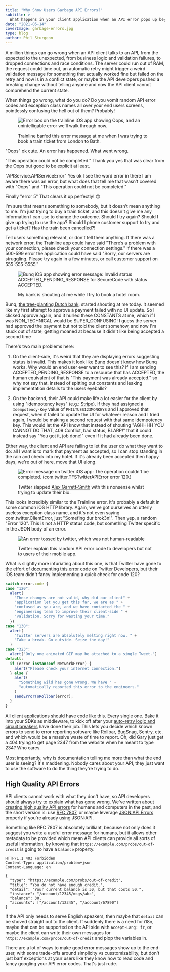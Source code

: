 ```yaml
---
title: "Why Show Users Garbage API Errors?"
subtitle: >-
  What happens in your client application when an API error pops up beyond the common cases of Logged Out, Not Found, etc.? Do you vomit random API error codes and exception class names all over your end users screens, pointlessly confusing the hell out of them?
date: "2021-05-14"
coverImage: garbage-errors.jpg
type: blog
author: Phil Sturgeon
---
```


A million things can go wrong when an API client talks to an API, from the expected to the unexpected, from business logic and validation failures, to dropped connections and race conditions. The server could run out of RAM, the request could time out, an automatic retry might trigger a weird validation message for something that actually worked fine but failed on the retry and now is in a conflict state, or maybe the API developers pushed a breaking change without telling anyone and now the API client cannot comprehend the current state.

When things go wrong, what do you do? Do you vomit random API error codes and exception class names all over your end users screens, pointlessly confusing the hell out of them? Probably!

<figure>
  
  ![Error box on the trainline iOS app showing Oops, and an unintelligable error we'll walk through now.](/images/posts/why-show-users-garbage-errors/trainline.jpg)
  <figcaption>Trainline barfed this error message at me when I was trying to book a train ticket from London to Bath.</figcaption>

</figure>

"Oops" ok cute. An error has happened. What went wrong. 

"This operation could not be completed." Thank you yes that was clear from the Oops but good to be explicit at least.

"APIService.APIServiceError" Yes ok I see the word error in there I am aware there was an error, but what does that tell me that wasn't covered with "Oops" and "This operation could not be completed."

Finally "error 5" That clears it up perfectly! 🙃

I'm sure that means something to somebody, but it doesn’t mean anything to me. I'm just trying to buy a train ticket, and this doesn't give me any information I can use to change the outcome. Should I try again? Should I give up trying to use the app? Should I phone customer support to try and get a ticket? Has the train been cancelled?! 

Tell users something relevant, or don't tell them anything. If there was a network error, the Trainline app could have said "There’s a problem with your connection, please check your connection settings." If there was a 500-599 error the application could have said "Sorry, our servers are struggling. Please try again in a few minutes, or call customer support on 555-555-5555."

<figure>

  ![Bunq iOS app showing error message: Invalid status ACCEPTED_PENDING_RESPONSE for SecureCode with status ACCEPTED.](/images/posts/why-show-users-garbage-errors/bunq.jpg)
  <figcaption>My bank is shouting at me while I try to book a hotel room.</figcaption>

</figure>

Bunq, [the tree-planting Dutch bank](https://www.bunq.com/benefits/trees), started shouting at me today. It seemed like my first attempt to approve a payment failed with no UI update. So I clicked approve again, and it hurled these CONSTANTS at me, which if I was NON_TECHNICAL would be SUPER_CONFUSING! I guess the server had approved the payment but not told the client somehow, and now I'm stuck out of state, getting moaned at because it didn't like being accepted a second time

There's two main problems here:

1. On the client-side, it's weird that they are displaying errors suggesting status is invalid. This makes it look like Bunq doesn't know how Bunq works. Why would an end user ever want to see this? If I am sending ACCEPTED_PENDING_RESPONSE to a resource that has ACCEPTED, the human equivalent of that is "This payment was already accepted." so why not say that. instead of spitting out constants and leaking implementation details to the users eyeballs?

2. On the backend, their API could make life a lot easier for the client by using "idempotency keys" (e.g.: [Stripe](https://stripe.com/docs/api/idempotent_requests)). If they had assigned a `Idempotency-Key` value of `PHILTUES123MONKEYS` and I approved that request, when it failed to update the UI for whatever reason and I tried again, I would be making a second request with that same idempotency key. This would let the API know that instead of shouting "AGHHHH YOU CANNOT DO THAT, 409 Conflict, bad status, BLARP!" that it could instead say "You got it, job done!" even if it had already been done. 

Either way, the client and API are failing to let the user do what they want to do: all I want is to mark that payment as accepted, so I can stop standing in the rain and check into my hotel. If it's already been accepted then happy days, we're out of here, move that UI along. 

<figure>

  ![Error message on twitter iOS app: The operation couldn't be completed. (com.twitter.TFSTwitterAPIError error 120.)](/images/posts/why-show-users-garbage-errors/twitter.jpg)
  <figcaption>Twitter slapped <a href="https://twitter.com/alexjgarrett">Alex Garrett-Smith</a> with this nonsense whilst trying to update their bio.</figcaption>

</figure>

This looks incredibly similar to the Trainline error. It's probably a default in some common iOS HTTP library. Again, we've got ourselves an utterly useless exception class name, and it's not even saying com.twitter.ClientError, just "Somefing dur brok3n!". Then yep, a random "Error 120". This is not a HTTP status code, but something Twitter specific in the JSON body of an error.

<figure>

  ![An error tossed by twitter, which was not human-readable](/images/posts/why-show-users-garbage-errors/twitter-explains.png)
  <figcaption>Twitter explain this random API error code to developers but not to users of their mobile app.</figcaption>

</figure>

What is slightly more infuriating about this one, is that Twitter have gone to the effort of [documenting this error code](https://developer.twitter.com/en/support/twitter-api/error-troubleshooting) on Twitter Developers, but their iOS team didn't fancy implementing a quick check for code 120?

```js
switch error.code {
case "120":
  alert(
    "These changes are not valid, why did our client" + 
    "application let you get this far, we are as " + 
    "confused as you are, and we have contacted the " + 
    "engineering team to improve their client-side " + 
    "validation. Sorry for wasting your time."
  })
case "130":
  alert(
    "Twitter servers are absolutely melting right now. " + 
    "Take a break. Go outside. Seize the day!"
  )
case "323":
  alert("Only one animated GIF may be attached to a single Tweet.")
default:
  if (error instanceof NetworkError) {
    alert("Please check your internet connection.")
  } else {
    alert(
      "Something wild has gone wrong. We have " +
      "automatically reported this error to the engineers."
    )
    sendErrorToRollbar(error);
  }
}
```

All client applications should have code like this. Every single one. Bake it into your SDKs as middleware, to kick off after your [auto-retry logic and circuit breakers](https://apisyouwonthate.com/blog/taking-a-timeout-from-poor-performance) have done their job. This lets you decide which known errors to send to error reporting software like Rollbar, BugSnag, Sentry, etc. and which would be a massive waste of time to report. Oh, did Gary just get a 404 trying to get page 2347 from the website when he meant to type 234? Who cares.

Most importantly, why is documentation telling me more than what the end user is seeing? It's maddening. Nobody cares about your API, they just want to use the software to do the thing they're trying to do.

## High Quality API Errors

API clients cannot work with what they don't have, so API developers should always try to explain what has gone wrong. We've written about [creating high quality API errors](https://apisyouwonthate.com/blog/creating-good-api-errors-in-rest-graphql-and-grpc) for humans and computers in the past, and the short version is: use [RFC 7807](https://tools.ietf.org/html/rfc7807), or maybe leverage [JSON:API Errors](https://jsonapi.org/examples/#error-objects) properly if you're already using JSON:API.

Something like RFC 7807 is absolutely brilliant, because not only does it suggest you write a useful error message for humans, but it allows other metadata to be provided which mean API clients can provide all sorts of useful information, by knowing that `https://example.com/probs/out-of-credit` is going to have a `balance` property.

```http
HTTP/1.1 403 Forbidden
Content-Type: application/problem+json
Content-Language: en

{
  "type": "https://example.com/probs/out-of-credit",
  "title": "You do not have enough credit.",
  "detail": "Your current balance is 30, but that costs 50.",
  "instance": "/account/12345/msgs/abc",
  "balance": 30,
  "accounts": ["/account/12345", "/account/67890"]
}
```

If the API only needs to serve English speakers, then maybe that `detail` can be shoved straight out to the client. If suddenly there is a need for i18n, maybe that can be supported on the API side with `Accept-Lang: fr`, or maybe the client can write their own messages for `https://example.com/probs/out-of-credit` and plop the variables in.

There are a lot of ways to make good error messages show up to the end-user, with some trade-offs around simplicity vs cusstomizability, but don't just barf exceptions at your users like they know how to read code and fancy googling your API error codes. That's just rude. 

